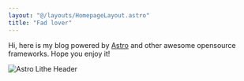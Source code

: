 ```yaml
---
layout: "@/layouts/HomepageLayout.astro"
title: "Fad lover"
---
```


Hi, here is my blog powered by [Astro](https://astro.build) and other awesome opensource frameworks. Hope you enjoy it!

![Astro Lithe Header](/img/bio-pic.jpg)
